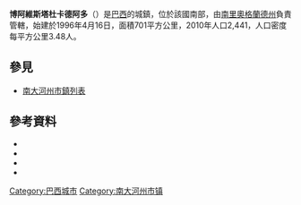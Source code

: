 {{Coord|28|36|25|S|53|48|54|W|display=title}}

'''博阿維斯塔杜卡德阿多'''（{{lang-pt|Boa Vista do Cadeado}}）是[[巴西|巴西]]的城鎮，位於該國南部，由[[南里奧格蘭德州|南里奧格蘭德州]]負責管轄，始建於1996年4月16日，面積701平方公里，2010年人口2,441，人口密度每平方公里3.48人。

== 參見 ==
* [[南大河州市鎮列表|南大河州市鎮列表]]

==參考資料==
*{{cite web |url=ftp://geoftp.ibge.gov.br/Organizacao/Divisao_Territorial/2008/DTB_2008.zip |title=Divisão Territorial do Brasil |date=July 1, 2008 |publisher=Divisão Territorial do Brasil e Limites Territoriais, Instituto Brasileiro de Geografia e Estatística (IBGE) |accessdate=December 17, 2009 |language=pt |archive-url=https://web.archive.org/web/20200614144326/https://geoftp.ibge.gov.br/organizacao_do_territorio/estrutura_territorial/divisao_territorial/2008/dtb_2008.zip |archive-date=2020-06-14 |dead-url=yes }}
*{{cite web | url = http://www.ibge.gov.br/home/estatistica/populacao/estimativa2009/POP2009_DOU.pdf | title = Estimativas da população para 1º de julho de 2009 | publisher = Estimativas de População, Instituto Brasileiro de Geografia e Estatística (IBGE) | date = August 14, 2009 | accessdate = December 17, 2009 | format = PDF | language = pt | archive-date = 2013-06-26 | archive-url = https://www.webcitation.org/6HeS0l8ZK?url=http://www.ibge.gov.br/home/estatistica/populacao/estimativa2009/POP2009_DOU.pdf | dead-url = no }}
*{{cite web |url=http://www.pnud.org.br/atlas/ranking/IDH-M%2091%2000%20Ranking%20decrescente%20(pelos%20dados%20de%202000).htm |title=Ranking decrescente do IDH-M dos municípios do Brasil |date=2000 |publisher=Atlas do Desenvolvimento Humano, Programa das Nações Unidas para o Desenvolvimento (PNUD) |accessdate=December 17, 2009 |language=pt |archive-url=https://www.webcitation.org/62vROdEF3?url=http://www.pnud.org.br/atlas/ranking/IDH-M%2091%2000%20Ranking%20decrescente%20%28pelos%20dados%20de%202000%29.htm |archive-date=2011-11-03 |dead-url=yes }}
*{{cite web |url=http://www.ibge.gov.br/home/estatistica/economia/pibmunicipios/2005/tab01.pdf |title=Produto Interno Bruto dos Municípios 2002-2005 |date=December 19, 2007 |publisher=Instituto Brasileiro de Geografia e Estatística (IBGE) |accessdate=December 17, 2009 |language=pt |archive-url=https://web.archive.org/web/20081002024524/http://www.ibge.gov.br/home/estatistica/economia/pibmunicipios/2005/tab01.pdf |archive-date=2008-10-02 |dead-url=yes }}

{{Brazil-geo-stub}}
{{南里約格朗德州市鎮}}

[[Category:巴西城市|Category:巴西城市]]
[[Category:南大河州市镇|Category:南大河州市镇]]